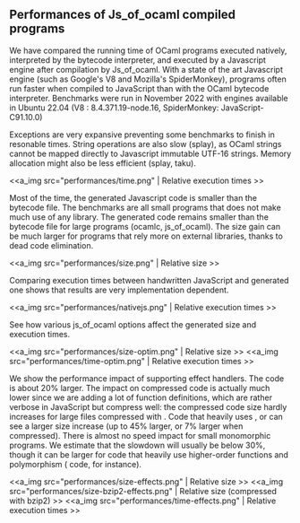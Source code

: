 == Performances of Js_of_ocaml compiled programs ==

We have compared the running time of OCaml programs executed natively, interpreted by the bytecode interpreter, and executed by a Javascript engine after compilation by Js_of_ocaml.
With a state of the art Javascript engine (such as Google's V8 and Mozilla's SpiderMonkey), programs often run faster when compiled to JavaScript than with the OCaml bytecode interpreter.
Benchmarks were run in November 2022 with engines available in Ubuntu 22.04 (V8 : 8.4.371.19-node.16, SpiderMonkey: JavaScript-C91.10.0)

Exceptions are very expansive preventing some benchmarks to finish in resonable times.
String operations are also slow (splay), as OCaml strings cannot be mapped directly to Javascript immutable UTF-16 strings.
Memory allocation might also be less efficient (splay, taku).

<<a_img src="performances/time.png" | Relative execution times >>

Most of the time, the generated Javascript code is smaller than the bytecode file.  The benchmarks are all small programs that does not make much use of any library.  The generated code remains smaller than the bytecode file for large programs (ocamlc, js_of_ocaml).
The size gain can be much larger for programs that rely more on external libraries, thanks to dead code elimination.

<<a_img src="performances/size.png" | Relative size >>


Comparing execution times between handwritten JavaScript and generated one shows that results are very implementation dependent.

<<a_img src="performances/nativejs.png" | Relative execution times >>

See how various js_of_ocaml options affect the generated size and execution times.

<<a_img src="performances/size-optim.png" | Relative size >>
<<a_img src="performances/time-optim.png" | Relative execution times >>

We show the performance impact of supporting effect handlers. The code
is about 20% larger. The impact on compressed code is actually much
lower since we are adding a lot of function definitions, which are
rather verbose in JavaScript but compress well: the compressed code
size hardly increases for large files compressed with {{{bzip2}}}.
Code that heavily uses {{{Lwt}}}, {{{Async}}} or {{{Incremental}}} can
see a larger size increase (up to 45% larger, or 7% larger when
compressed). There is almost no speed impact for small monomorphic
programs. We estimate that the slowdown will usually be below 30%,
though it can be larger for code that heavily use higher-order
functions and polymorphism ({{{Lwt}}} code, for instance).

<<a_img src="performances/size-effects.png" | Relative size >>
<<a_img src="performances/size-bzip2-effects.png" | Relative size (compressed with bzip2) >>
<<a_img src="performances/time-effects.png" | Relative execution times >>
